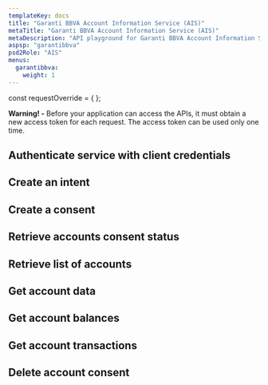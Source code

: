 ```yaml
---
templateKey: docs
title: "Garanti BBVA Account Information Service (AIS)"
metaTitle: "Garanti BBVA Account Information Service (AIS)"
metaDescription: "API playground for Garanti BBVA Account Information Service (AIS)"
aspsp: "garantibbva"
psd2Role: "AIS"
menus:
  garantibbva: 
    weight: 1
---
```




const requestOverride = {
          };


<SimpleAlert color="warning">
  <span>
    <b>Warning! -</b> Before your application can access the APIs, it must obtain a new access token for each request. The access token can be used only one time.
  </span>
</SimpleAlert>
<br/>

  <step>

  ## Authenticate service with client credentials

  <CreateClientCredentialsToken/>
  </step>
  <step>

  ## Create an intent

  <CreateClientIntent />
  </step>
  <step>

  ## Create a consent

  <StepCreateAccountConsent requestOverride={requestOverride} />
  </step>
  <step>

  ## Retrieve accounts consent status

  <AccountConsentStatus/>
  </step>
  <step>

  ## Retrieve list of accounts

  <StepAccounts/>
  </step>
  <step>

  ## Get account data

  <StepAccount/>
  </step>
  <step>

  ## Get account balances

  <StepBalances/>
  </step>
  <step>

  ## Get account transactions

  <StepTransactions/>
  </step>
  <step>

  ## Delete account consent

  <DeleteAccountConsent/>
  </step>

